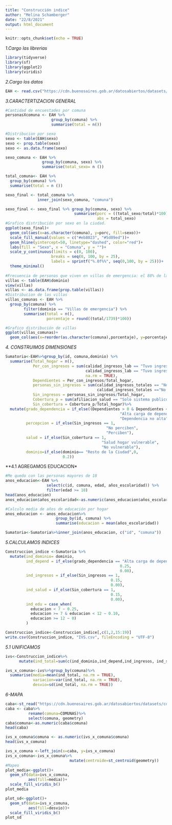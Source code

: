 ```yaml
---
title: "Construcción indice"
author: "Melina Schamberger"
date: "22/8/2021"
output: html_document
---
```


```r
knitr::opts_chunk$set(echo = TRUE)
```

*1.Cargo las librerias*
```r
library(tidyverse)
library(sf)
library(ggplot2)
library(viridis)
```

*2.Cargo los datos*
```r
EAH <- read.csv("https://cdn.buenosaires.gob.ar/datosabiertos/datasets/direccion-general-de-estadisticas-y-censos/encuesta-anual-hogares/encuesta-anual-hogares-2019.csv")
```

*3.CARACTERTIZACION GENERAL*
```r
#Cantidad de encuestades por comuna
personasXcomuna <- EAH %>% 
                    group_by(comuna) %>% 
                    summarise(total = n())

#Distribucion por sexo
sexo <- table(EAH$sexo)
sexo <- prop.table(sexo)
sexo <- as.data.frame(sexo)

sexo_comuna <- EAH %>% 
                group_by(comuna, sexo) %>%
                summarise(total_sexo= n ())

total_comuna<- EAH %>% 
  group_by(comuna) %>%
  summarise(total = n ())

sexo_final <- total_comuna %>% 
              inner_join(sexo_comuna, "comuna")

sexo_final <- sexo_final %>% group_by(comuna, sexo) %>% 
                              summarise(porc = ((total_sexo/total)*100), 
                                        abs = total_sexo)
#Grafico distribución por sexo en la ciudad.
ggplot(sexo_final)+
  geom_col(aes(x=as.character(comuna), y=porc, fill=sexo))+
  scale_fill_manual(values = c("#eb8023", "#5d09ed"))+
  geom_hline(yintercept=50, linetype="dashed", color="red")+
  labs(fill = "Sexo", x = "Comuna", y = "")+
  scale_y_continuous(limits = c(0, 100),
                    breaks = seq(0, 100, by = 25), 
                    labels = sprintf("%.0f%%", seq(0,100, by = 25)))+
  theme_minimal()
             
#Frecuencia de personas que viven en villas de emergencia: el 88% de la poblacion no vive en villas de emergencia.
villas <- table(EAH$dominio)
view(villas)
villas <- as.data.frame(prop.table(villas))
#Distribucion de las villas
villas_comunas <- EAH %>% 
  group_by(comuna) %>%
        filter(dominio == "Villas de emergencia") %>% 
        summarise(total = n(),
                  porcentaje = round((total/1739)*100))

#Grafico distribución de villas
ggplot(villas_comunas)+
  geom_col(aes(x=reorder(as.character(comuna),porcentaje), y=porcentaje), width = 0.5)

```

*4. CONSTRUIMOS DIMENSIONES*
```r
Sumatoria<-EAH%>%group_by(id, comuna,dominio) %>% 
  summarise(Total_hogar = n(),
            Per_con_ingresos = sum(calidad_ingresos_lab == "Tuvo ingresos y declara monto" | 
                                   calidad_ingresos_lab == "Tuvo ingresos pero no declara monto", 
                                   na.rm = TRUE),
            Dependientes = Per_con_ingresos/Total_hogar,
            personas_sin_ingresos = sum(calidad_ingresos_totales == "No tuvo ingresos" | 
                                        calidad_ingresos_totales =="No corresponde"),
            Sin_ingresos = personas_sin_ingresos/Total_hogar,
            Cobertura_p = sum(afiliacion_salud == "Solo sistema publico"),
            Sin_cobertura = Cobertura_p/Total_hogar)%>% 
  mutate(grado_dependencia = if_else((Dependientes > 0 & Dependientes < 0.20), 
                                                  "Alta carga de dependencia por ocupado", 
                                                  "Dependencia no alta"),
         percepcion = if_else(Sin_ingresos == 1,
                                            "No perciben",
                                            "Perciben"),
         salud = if_else(Sin_cobertura == 1,
                                          "Salud hogar vulnerable",
                                          "No vulnerable"),
         dominio=if_else(dominio== "Resto de la Ciudad",0,
                         0.2))
```
**4.1 AGREGAMOS EDUCACION*
```r
#Me quedo con las personas mayores de 18
anos_educacion<-EAH %>%
                  select(c(id, comuna, edad, años_escolaridad)) %>% 
                  filter(edad >= 18)
head(anos_educacion)
anos_educacion$años_escolaridad<-as.numeric(anos_educacion$años_escolaridad)

#Calculo media de años de educación por hogar
anos_educacion <- anos_educacion%>%
                      group_by(id, comuna) %>%
                      summarise(educacion = mean(años_escolaridad))

Sumatoria<-Sumatoria%>%inner_join(anos_educacion, c("id", "comuna"))

```


*5.CALCULAMOS INDICES*
```r
Construccion_indice <-Sumatoria %>% 
  mutate(ind_dominio= dominio,
         ind_depend = if_else(grado_dependencia == "Alta carga de dependencia por ocupado",
                                                  0.25,
                                                  0.00),
         ind_ingresos = if_else(Sin_ingresos == 1,
                                              0.15,
                                              0.00),
         ind_salud = if_else(Sin_cobertura == 1,
                                              0.15,
                                              0.00),
         ind_edu = case_when(
           educacion < 7 ~ 0.25,
           educacion >= 7 & educacion < 12 ~ 0.10,
           educacion >= 12 ~ 0)
         )

Construccion_indice<-Construccion_indice[,c(1,2,15:19)]
write.csv(Construccion_indice, "IVS.csv", fileEncoding = "UTF-8")
```

*5.1 UNIFICAMOS*
```r
ivs<-Construccion_indice%>%
      mutate(ind_total=sum(c(ind_dominio,ind_depend,ind_ingresos, ind_salud,ind_edu)))

ivs_x_comuna<-ivs%>%group_by(comuna)%>%
  summarise(media=mean(ind_total, na.rm = TRUE),
            variacion=var(ind_total, na.rm = TRUE),
            desvio=sd(ind_total, na.rm = TRUE))

```

*6-MAPA*
```r
caba<-st_read("https://cdn.buenosaires.gob.ar/datosabiertos/datasets/comunas/CABA_comunas.geojson")
caba <- caba%>%
          rename(comuna=COMUNAS)%>%
          select(comuna, geometry)
caba$comuna<-as.numeric(caba$comuna)
head(caba)

ivs_x_comuna$comuna <- as.numeric(ivs_x_comuna$comuna)
head(ivs_x_comuna)

ivs_x_comuna <-left_join(x=caba, y=ivs_x_comuna)
ivs_x_comuna<-ivs_x_comuna%>%
                            mutate(centroide=st_centroid(geometry))
#Mapeo
plot_media<-ggplot()+
  geom_sf(data=ivs_x_comuna, 
          aes(fill=media))+
  scale_fill_viridis_b()
plot_media

plot_sd<-ggplot()+
  geom_sf(data=ivs_x_comuna, 
          aes(fill=desvio))+
  scale_fill_viridis_b()
plot_sd
```